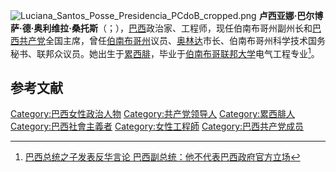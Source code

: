 [[File:Luciana_Santos_Posse_Presidencia_PCdoB_cropped.png|thumb]]
'''卢西亚娜·巴尔博萨·德·奥利维拉·桑托斯'''（{{lang-pt|Luciana Barbosa de Oliveira Santos}}；{{bd|1965年|12月29日}}），[[巴西|巴西]]政治家、工程师，现任伯南布哥州副州长和[[巴西共产党|巴西共产党]]全国主席，曾任[[伯南布哥州|伯南布哥州]]议员、[[奥林达|奥林达]]市长、伯南布哥州科学技术国务秘书、联邦众议员。她出生于[[累西腓|累西腓]]，毕业于[[伯南布哥联邦大学|伯南布哥联邦大学]]电气工程专业<ref>[https://xw.qq.com/cmsid/20200320A03VXN00?f=newdc 巴西总统之子发表反华言论 巴西副总统：他不代表巴西政府官方立场]</ref>。

== 参考文献 ==
{{reflist}}

[[Category:巴西女性政治人物|Category:巴西女性政治人物]]
[[Category:共产党领导人|Category:共产党领导人]]
[[Category:累西腓人|Category:累西腓人]]
[[Category:巴西社會主義者|Category:巴西社會主義者]]
[[Category:女性工程師|Category:女性工程師]]
[[Category:巴西共产党成员|Category:巴西共产党成员]]